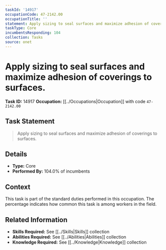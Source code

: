```yaml
---
taskId: '14917'
occupationCode: 47-2142.00
occupationTitle: ''
statement: Apply sizing to seal surfaces and maximize adhesion of coverings to surfaces.
taskType: Core
incumbentsResponding: 104
collection: Tasks
source: onet
---
```

# Apply sizing to seal surfaces and maximize adhesion of coverings to surfaces.

**Task ID:** 14917
**Occupation:** [[../Occupations|Occupation]] with code `47-2142.00`

## Task Statement

> Apply sizing to seal surfaces and maximize adhesion of coverings to surfaces.

## Details

- **Type:** Core
- **Performed By:** 104.0% of incumbents

## Context

This task is part of the standard duties performed in this occupation. The percentage indicates how common this task is among workers in the field.

## Related Information

- **Skills Required:** See [[../Skills|Skills]] collection
- **Abilities Required:** See [[../Abilities|Abilities]] collection
- **Knowledge Required:** See [[../Knowledge|Knowledge]] collection
